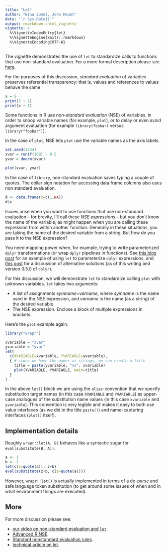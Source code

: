 ```yaml
---
title: "Let"
author: "Nina Zumel, John Mount"
date: "`r Sys.Date()`"
output: rmarkdown::html_vignette
vignette: >
  %\VignetteIndexEntry{let}
  %\VignetteEngine{knitr::rmarkdown}
  %\VignetteEncoding{UTF-8}
---
```


The vignette demonstrates the use of `let` to standardize calls to functions that use non-standard evaluation.  For a more formal description please see [here](https://github.com/WinVector/wrapr/blob/master/extras/wrapr_let.pdf).

For the purposes of this discussion, *standard evaluation* of variables preserves referential transparency: that is, values and references to values behave the same.

```r
x = 5
print(5 + 1)
print(x + 1)
```

Some functions in R use *non-standard evaluation* (NSE) of variables, in order to snoop variable names (for example, `plot`), or to delay or even avoid argument evaluation (for example `library(foobar)` versus `library("foobar")`).

In the case of `plot`, NSE lets `plot` use the variable names as the axis labels.

```r
set.seed(1234)
xvar = runif(100) - 0.5
yvar = dnorm(xvar)

plot(xvar, yvar) 
```

In the case of `library`, non-standard evaluation saves typing a couple of quotes. The dollar sign notation for accessing data frame columns also uses non standard evaluation.

```r
d <- data.frame(x=c(1,NA))
d$x
```

Issues arise when you want to use functions that use non-standard evaluation -- for brevity, I'll call these *NSE expressions* --  but you don't know the name of the variable, as might happen when you are calling these expression from within another function. Generally in these situations, you are taking the name of the desired variable from a string. But how do you pass it to the NSE expression?

You need mapping power when, for example, trying to write parameterized `dplyr` transformations (or wrap `dplyr` pipelines in functions). See [this blog post](http://www.win-vector.com/blog/2016/12/using-replyrlet-to-parameterize-dplyr-expressions/) for an example of using `let` to parameterize `dplyr` expressions, and [this post](http://www.win-vector.com/blog/2016/12/comparative-examples-using-replyrlet/) for a discussion of alternative solutions (as of this writing and version 0.5.0 of `dplyr`).

For this discussion, we will demonstrate `let` to standardize calling `plot` with unknown variables.
`let` takes two arguments:

 * A list of assignments *symname=varname*, where *symname* is the name used in the NSE expression, and *varname* is the name (as a string) of the desired variable. 
 * The NSE expression. Enclose a block of multiple expressions in brackets.
 
Here's the `plot` example again.

```r
library("wrapr")

xvariable = "xvar"
yvariable = "yvar"
let(
  c(XVARIABLE=xvariable, YVARIABLE=yvariable),
  { # since we have the names as strings, we can create a title
    title = paste(yvariable, "vs", xvariable)
    plot(XVARIABLE, YVARIABLE, main=title)
  }
)
```

In the above `let()` block we are using the `alias`-convention that we specify substitution target names (in this case `XVARIABLE` and `YVARIABLE`) as upper-case analogues of the substitution name values (in this case `xvariable` and `yvariable`).  This convention is very legible and makes it easy to both use value interfaces (as we did in the title `paste()`) and name-capturing interfaces (`plot()` itself).

## Implementation details

Roughly `wrapr::let(A, B)` behaves like a syntactic sugar for `eval(substitute(B, A))`.


```r
a <- 1
b <- 2
let(c(z=quote(a)), z+b)
eval(substitute(z+b, c(z=quote(a))))
```

However, `wrapr::let()` is actually implemented in terms of a de-parse and safe language token substitution
(to get around some issues of when and in what environment things are executed).

## More

For more discussion please see:

  * [our video on non-standard evaluation and `let`](https://youtu.be/iKLGxzzm9Hk?list=PLAKBwakacHbQp_Z66asDnjn-0qttTO-o9).
  * [Advanced R NSE](http://adv-r.had.co.nz/Computing-on-the-language.html).
  * [Standard nonstandard evaluation rules](http://developer.r-project.org/nonstandard-eval.pdf).
  * [technical article on let](https://github.com/WinVector/wrapr/blob/master/extras/wrapr_let.pdf).



